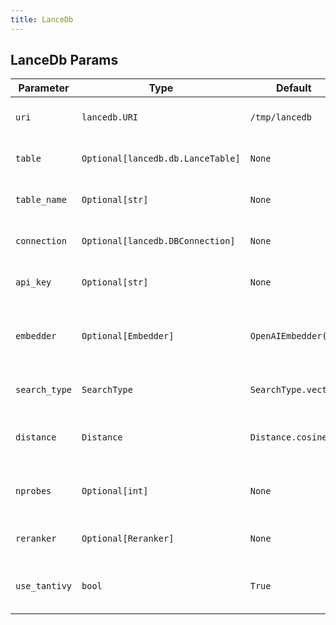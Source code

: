 ```yaml
---
title: LanceDb
---
```


## LanceDb Params

| Parameter | Type | Default | Description |
| --- | --- | --- | --- |
| `uri` | `lancedb.URI` | `/tmp/lancedb` | URI for LanceDB connection |
| `table` | `Optional[lancedb.db.LanceTable]` | `None` | LanceDB table instance |
| `table_name` | `Optional[str]` | `None` | Name of the LanceDB table |
| `connection` | `Optional[lancedb.DBConnection]` | `None` | LanceDB connection instance |
| `api_key` | `Optional[str]` | `None` | API key for LanceDB connection |
| `embedder` | `Optional[Embedder]` | `OpenAIEmbedder()` | Embedder for embedding document contents |
| `search_type` | `SearchType` | `SearchType.vector` | Type of search to perform |
| `distance` | `Distance` | `Distance.cosine` | Distance metric for similarity search |
| `nprobes` | `Optional[int]` | `None` | Number of probes for approximate search |
| `reranker` | `Optional[Reranker]` | `None` | Reranker for search results |
| `use_tantivy` | `bool` | `True` | Whether to use Tantivy for full-text search |
